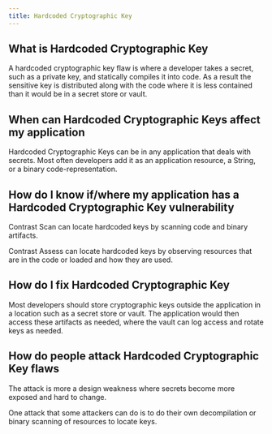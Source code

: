 ```yaml
---
title: Hardcoded Cryptographic Key
---
```


## What is Hardcoded Cryptographic Key

A hardcoded cryptographic key flaw is where a developer takes a secret, such as a private key, and statically compiles it into code.
As a result the sensitive key is distributed along with the code where it is less contained than it would be in a secret store or vault.

## When can Hardcoded Cryptographic Keys affect my application

Hardcoded Cryptographic Keys can be in any application that deals with secrets. Most often developers add it as an application resource, a String, or a binary code-representation.

## How do I know if/where my application has a Hardcoded Cryptographic Key vulnerability

Contrast Scan can locate hardcoded keys by scanning code and binary artifacts.

Contrast Assess can locate hardcoded keys by observing resources that are in the code or loaded and how they are used.

## How do I fix Hardcoded Cryptographic Key

Most developers should store cryptographic keys outside the application in a location such as a secret store or vault.
The application would then access these artifacts as needed, where the vault can log access and rotate keys as needed.

## How do people attack Hardcoded Cryptographic Key flaws

The attack is more a design weakness where secrets become more exposed and hard to change.

One attack that some attackers can do is to do their own decompilation or binary scanning of resources to locate keys.